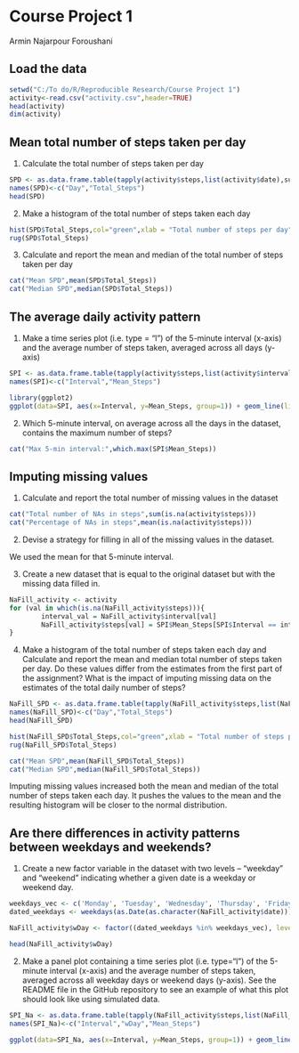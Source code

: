 # Course Project 1
Armin Najarpour Foroushani

## Load the data
```r
setwd("C:/To do/R/Reproducible Research/Course Project 1")
activity<-read.csv("activity.csv",header=TRUE)
head(activity)
dim(activity)
```

## Mean total number of steps taken per day
1. Calculate the total number of steps taken per day
```r
SPD <- as.data.frame.table(tapply(activity$steps,list(activity$date),sum,na.rm=TRUE))
names(SPD)<-c("Day","Total_Steps")
head(SPD)
```
2. Make a histogram of the total number of steps taken each day
```r
hist(SPD$Total_Steps,col="green",xlab = "Total number of steps per day",ylab = "Freq",main = "Histogram of total number of steps per day")
rug(SPD$Total_Steps)
```

3. Calculate and report the mean and median of the total number of steps taken per day
```r
cat("Mean SPD",mean(SPD$Total_Steps))
cat("Median SPD",median(SPD$Total_Steps))
```

## The average daily activity pattern
1. Make a time series plot (i.e. type = "l") of the 5-minute interval (x-axis) and the average number of steps taken, averaged across all days (y-axis)
```r
SPI <- as.data.frame.table(tapply(activity$steps,list(activity$interval),mean,na.rm=TRUE))
names(SPI)<-c("Interval","Mean_Steps")

library(ggplot2)
ggplot(data=SPI, aes(x=Interval, y=Mean_Steps, group=1)) + geom_line(linetype = "solid",colour = "blue") + scale_x_discrete(breaks = round(seq(0, 2355, by = 500),1)) + labs(x = "Interval", y = "Number of Steps")
```

2. Which 5-minute interval, on average across all the days in the dataset, contains the maximum number of steps?
```r
cat("Max 5-min interval:",which.max(SPI$Mean_Steps))
```

## Imputing missing values
1. Calculate and report the total number of missing values in the dataset
```r
cat("Total number of NAs in steps",sum(is.na(activity$steps)))
cat("Percentage of NAs in steps",mean(is.na(activity$steps)))
```
2. Devise a strategy for filling in all of the missing values in the dataset. 

We used the mean for that 5-minute interval.

3. Create a new dataset that is equal to the original dataset but with the missing data filled in.
```r
NaFill_activity <- activity
for (val in which(is.na(NaFill_activity$steps))){
        interval_val = NaFill_activity$interval[val]
        NaFill_activity$steps[val] = SPI$Mean_Steps[SPI$Interval == interval_val]
}
```
4. Make a histogram of the total number of steps taken each day and Calculate and report the mean and median total number of steps taken per day. Do these values differ from the estimates from the first part of the assignment? What is the impact of imputing missing data on the estimates of the total daily number of steps?
```r
NaFill_SPD <- as.data.frame.table(tapply(NaFill_activity$steps,list(NaFill_activity$date),sum,na.rm=TRUE))
names(NaFill_SPD)<-c("Day","Total_Steps")
head(NaFill_SPD)

hist(NaFill_SPD$Total_Steps,col="green",xlab = "Total number of steps per day",ylab = "Freq",main = "Histogram of total number of steps per day after imputation")
rug(NaFill_SPD$Total_Steps)

cat("Mean SPD",mean(NaFill_SPD$Total_Steps))
cat("Median SPD",median(NaFill_SPD$Total_Steps))
```
Imputing missing values increased both the mean and median of the total number of steps taken each day. 
It pushes the values to the mean and the resulting histogram will be closer to the normal distribution.

## Are there differences in activity patterns between weekdays and weekends?
1. Create a new factor variable in the dataset with two levels – “weekday” and “weekend” indicating whether a given date is a weekday or weekend day.
```r
weekdays_vec <- c('Monday', 'Tuesday', 'Wednesday', 'Thursday', 'Friday')
dated_weekdays <- weekdays(as.Date(as.character(NaFill_activity$date)))

NaFill_activity$wDay <- factor((dated_weekdays %in% weekdays_vec), levels=c(FALSE, TRUE), labels=c('weekend','weekday'))

head(NaFill_activity$wDay)
```

2. Make a panel plot containing a time series plot (i.e. type="l") of the 5-minute interval (x-axis) and the average number of steps taken, averaged across all weekday days or weekend days (y-axis). See the README file in the GitHub repository to see an example of what this plot should look like using simulated data.
```r
SPI_Na <- as.data.frame.table(tapply(NaFill_activity$steps,list(NaFill_activity$interval,NaFill_activity$wDay),mean,na.rm=TRUE))
names(SPI_Na)<-c("Interval","wDay","Mean_Steps")

ggplot(data=SPI_Na, aes(x=Interval, y=Mean_Steps, group=1)) + geom_line(linetype = "solid",colour = "blue") + scale_x_discrete(breaks = round(seq(0, 2355, by = 500),1)) + labs(x = "Interval", y = "Number of Steps") + facet_grid(wDay ~ .)
```
